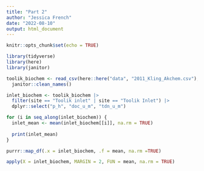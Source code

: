 ```yaml
---
title: "Part 2"
author: "Jessica French"
date: "2022-08-10"
output: html_document
---
```


```r
knitr::opts_chunk$set(echo = TRUE)
```

```r
library(tidyverse)
library(here)
library(janitor)
```
```r
toolik_biochem <- read_csv(here::here("data", "2011_Kling_Akchem.csv"), na = ".") |> 
  janitor::clean_names()

```

```r
inlet_biochem <- toolik_biochem |> 
  filter(site == "Toolik inlet" | site == "Toolik Inlet") |> 
  dplyr::select("p_h", "doc_u_m", "tdn_u_m")
```

```r
for (i in seq_along(inlet_biochem)) {
  inlet_mean <- mean(inlet_biochem[[i]], na.rm = TRUE)
  
  print(inlet_mean)
}
```

```r
purrr::map_df(.x = inlet_biochem, .f = mean, na.rm =TRUE)
```

```r
apply(X = inlet_biochem, MARGIN = 2, FUN = mean, na.rm = TRUE)
```


